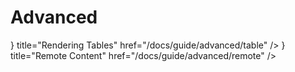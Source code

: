 # Advanced


<Cards>
  <Card
    icon={<TableIcon />}
    title="Rendering Tables"
    href="/docs/guide/advanced/table"
  />
  <Card
    icon={<CloudIcon />}
    title="Remote Content"
    href="/docs/guide/advanced/remote"
  />
</Cards>
